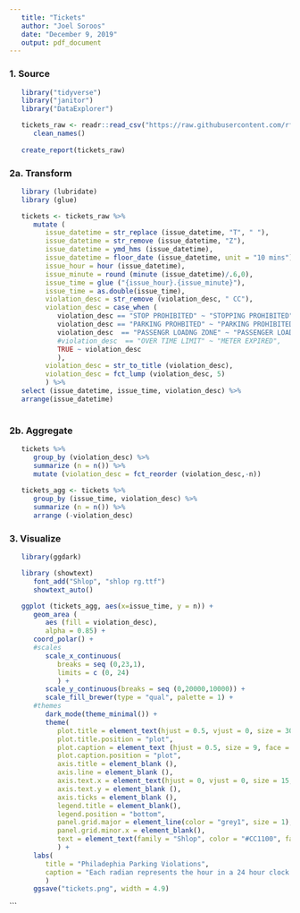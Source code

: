 ```yaml
---
   title: "Tickets"
   author: "Joel Soroos"
   date: "December 9, 2019"
   output: pdf_document
---
```



### 1. Source
```r


   library("tidyverse")
   library("janitor")
   library("DataExplorer")

   tickets_raw <- readr::read_csv("https://raw.githubusercontent.com/rfordatascience/tidytuesday/master/data/2019/2019-12-03/tickets.csv") %>%
      clean_names()
   
   create_report(tickets_raw)
```


### 2a.  Transform
```r

   library (lubridate)
   library (glue)

   tickets <- tickets_raw %>%
      mutate (
         issue_datetime = str_replace (issue_datetime, "T", " "),
         issue_datetime = str_remove (issue_datetime, "Z"),
         issue_datetime = ymd_hms (issue_datetime),
         issue_datetime = floor_date (issue_datetime, unit = "10 mins"),
         issue_hour = hour (issue_datetime),
         issue_minute = round (minute (issue_datetime)/.6,0),
         issue_time = glue ("{issue_hour}.{issue_minute}"),
         issue_time = as.double(issue_time),
         violation_desc = str_remove (violation_desc, " CC"),
         violation_desc = case_when (
            violation_desc == "STOP PROHIBITED" ~ "STOPPING PROHIBITED",
            violation_desc == "PARKING PROHBITED" ~ "PARKING PROHIBITED",
            violation_desc  == "PASSENGR LOADNG ZONE" ~ "PASSENGER LOADING ZONE",
            #violation_desc  == "OVER TIME LIMIT" ~ "METER EXPIRED",
            TRUE ~ violation_desc
            ),
         violation_desc = str_to_title (violation_desc),
         violation_desc = fct_lump (violation_desc, 5)
         ) %>%
   select (issue_datetime, issue_time, violation_desc) %>%
   arrange(issue_datetime)
   
```
 
   
### 2b.  Aggregate
```r
   
   tickets %>%
      group_by (violation_desc) %>%
      summarize (n = n()) %>%
      mutate (violation_desc = fct_reorder (violation_desc,-n))
   
   tickets_agg <- tickets %>%
      group_by (issue_time, violation_desc) %>%
      summarize (n = n()) %>%
      arrange (-violation_desc)
```


### 3. Visualize
```r

   library(ggdark)

   library (showtext)
      font_add("Shlop", "shlop rg.ttf")
      showtext_auto() 

   ggplot (tickets_agg, aes(x=issue_time, y = n)) +
      geom_area (
         aes (fill = violation_desc),
         alpha = 0.85) +
      coord_polar() +
      #scales
         scale_x_continuous(
            breaks = seq (0,23,1),
            limits = c (0, 24)
            ) +
         scale_y_continuous(breaks = seq (0,20000,10000)) +
         scale_fill_brewer(type = "qual", palette = 1) +
      #themes
         dark_mode(theme_minimal()) +
         theme(
            plot.title = element_text(hjust = 0.5, vjust = 0, size = 30, face = "bold", color = "#CC1100", margin = margin (0,0,20,0)),
            plot.title.position = "plot",
            plot.caption = element_text (hjust = 0.5, size = 9, face = "plain", margin = margin (20,0,0,0)),
            plot.caption.position = "plot",
            axis.title = element_blank (),
            axis.line = element_blank (),
            axis.text.x = element_text(hjust = 0, vjust = 0, size = 15, margin = margin (0,0,0,0)),
            axis.text.y = element_blank (),
            axis.ticks = element_blank (),
            legend.title = element_blank(),
            legend.position = "bottom",
            panel.grid.major = element_line(color = "grey1", size = 1),
            panel.grid.minor.x = element_blank(),
            text = element_text(family = "Shlop", color = "#CC1100", face = "bold")
            ) +
      labs(
         title = "Philadephia Parking Violations",
         caption = "Each radian represents the hour in a 24 hour clock.\nEach concentric circle represents 10,000 parking violations per 10 minute period in 2017.\nVisualization: Joel Soroos @soroosj  |  Data: Open Data Philly via R4DS Tidy Tuesday"
         )
      ggsave("tickets.png", width = 4.9) 
```

```